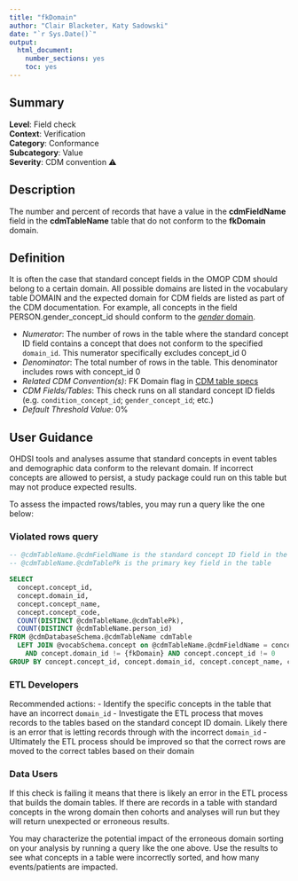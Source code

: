 ```yaml
---
title: "fkDomain"
author: "Clair Blacketer, Katy Sadowski"
date: "`r Sys.Date()`"
output:
  html_document:
    number_sections: yes
    toc: yes
---
```


## Summary

**Level**: Field check\
**Context**: Verification\
**Category**: Conformance\
**Subcategory**: Value\
**Severity**: CDM convention &#x26A0;\

## Description
The number and percent of records that have a value in the **cdmFieldName** field in the **cdmTableName** table that do not conform to the **fkDomain** domain. 

## Definition
It is often the case that standard concept fields in the OMOP CDM should belong to a certain domain. All possible domains are listed in the vocabulary table DOMAIN and the expected domain for CDM fields are listed as part of the CDM documentation. For example, all concepts in the field PERSON.gender_concept_id should conform to the [*gender* domain](http://athena.ohdsi.org/search-terms/terms?standardConcept=Standard&domain=Gender&page=1&pageSize=15&query=).

- *Numerator*: The number of rows in the table where the standard concept ID field contains a concept that does not conform to the specified `domain_id`. This numerator specifically excludes concept_id 0
- *Denominator*: The total number of rows in the table. This denominator includes rows with concept_id 0
- *Related CDM Convention(s)*: FK Domain flag in [CDM table specs](https://ohdsi.github.io/CommonDataModel/index.html)
- *CDM Fields/Tables*: This check runs on all standard concept ID fields (e.g. `condition_concept_id`; `gender_concept_id`; etc.)
- *Default Threshold Value*: 0%

## User Guidance
OHDSI tools and analyses assume that standard concepts in event tables and demographic data conform to the relevant domain.  If incorrect concepts are allowed to persist, a study package could run on this table but may not produce expected results.

To assess the impacted rows/tables, you may run a query like the one below:

### Violated rows query
```sql
-- @cdmTableName.@cdmFieldName is the standard concept ID field in the table
-- @cdmTableName.@cdmTablePk is the primary key field in the table

SELECT 
  concept.concept_id, 
  concept.domain_id, 
  concept.concept_name, 
  concept.concept_code, 
  COUNT(DISTINCT @cdmTableName.@cdmTablePk), 
  COUNT(DISTINCT @cdmTableName.person_id) 
FROM @cdmDatabaseSchema.@cdmTableName cdmTable 
  LEFT JOIN @vocabSchema.concept on @cdmTableName.@cdmFieldName = concept.concept_id   
    AND concept.domain_id != {fkDomain} AND concept.concept_id != 0 
GROUP BY concept.concept_id, concept.domain_id, concept.concept_name, concept.concept_code
```

### ETL Developers
Recommended actions:
- Identify the specific concepts in the table that have an incorrect `domain_id`
- Investigate the ETL process that moves records to the tables based on the standard concept ID domain. Likely there is an error that is letting records through with the incorrect `domain_id` 
- Ultimately the ETL process should be improved so that the correct rows are moved to the correct tables based on their domain

### Data Users
If this check is failing it means that there is likely an error in the ETL process that builds the domain tables. If there are records in a table with standard concepts in the wrong domain then cohorts and analyses will run but they will return unexpected or erroneous results.

You may characterize the potential impact of the erroneous domain sorting on your analysis by running a query like the one above.  Use the results to see what concepts in a table were incorrectly sorted, and how many events/patients are impacted.